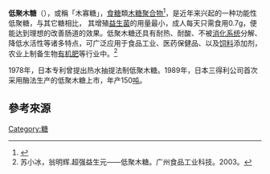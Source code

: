 '''低聚木糖'''（{{lang-en|Xylooligosaccharide}}），或稱「木寡糖」，[[食糖|食糖]]類[[木糖|木糖]][[聚合物|聚合物]]<ref>{{cite journal | doi = 10.1016/S0924-2244(01)00031-0| title = Xylooligosaccharides: Manufacture and applications| journal = Trends in Food Science & Technology| volume = 11| issue = 11| pages = 387| year = 2000| last1 = Vázquez| first1 = M.J| last2 = Alonso| first2 = J.L| last3 = Domı́Nguez| first3 = H| last4 = Parajó| first4 = J.C | language= en}}</ref>，是近年来兴起的一种功能性低聚糖，与其它糖相比， 其增殖[[益生菌|益生菌]]的用量最小，成人每天只需食用0.7[[克|g]]，便能达到理想的改善肠道的效果。低聚木糖还具有耐热、耐酸、不被[[消化系统|消化系统]]分解、降低水活性等诸多特点，可广泛应用于食品工业、医药保健品、以及[[饲料|饲料]]添加剂，农业上制备生物[[有机肥|有机肥]]等行业中。<ref>苏小冰，翁明辉.超强益生元——低聚木糖。广州食品工业科技。2003。</ref>

1978年，日本专利曾提出热水抽提法制低聚木糖。1989年，日本三得利公司首次采用酶法生产的低聚木糖上市，年产150[[吨|吨]]。

== 參考來源 ==
{{reflist|1|refs=
}}
{{糖类}}
[[Category:糖|Category:糖]]